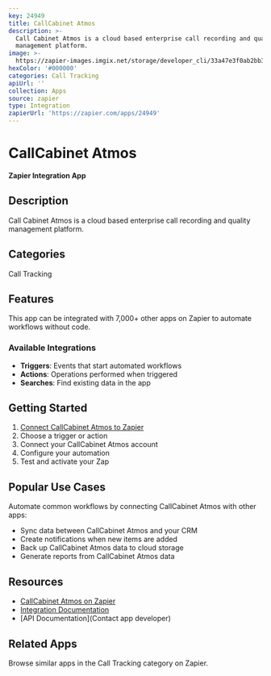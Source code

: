 ```yaml
---
key: 24949
title: CallCabinet Atmos
description: >-
  Call Cabinet Atmos is a cloud based enterprise call recording and quality
  management platform.
image: >-
  https://zapier-images.imgix.net/storage/developer_cli/33a47e3f0ab2bb3dd26f4b8cba91ad5e.png?auto=format%2Ccompress&ixlib=python-3.0.0&q=50
hexColor: '#000000'
categories: Call Tracking
apiUrl: ''
collection: Apps
source: zapier
type: Integration
zapierUrl: 'https://zapier.com/apps/24949'
---
```

# CallCabinet Atmos

**Zapier Integration App**

## Description

Call Cabinet Atmos is a cloud based enterprise call recording and quality management platform.

## Categories

Call Tracking

## Features

This app can be integrated with 7,000+ other apps on Zapier to automate workflows without code.

### Available Integrations

- **Triggers**: Events that start automated workflows
- **Actions**: Operations performed when triggered
- **Searches**: Find existing data in the app

## Getting Started

1. [Connect CallCabinet Atmos to Zapier](https://zapier.com/apps/24949)
2. Choose a trigger or action
3. Connect your CallCabinet Atmos account
4. Configure your automation
5. Test and activate your Zap

## Popular Use Cases

Automate common workflows by connecting CallCabinet Atmos with other apps:

- Sync data between CallCabinet Atmos and your CRM
- Create notifications when new items are added
- Back up CallCabinet Atmos data to cloud storage
- Generate reports from CallCabinet Atmos data

## Resources

- [CallCabinet Atmos on Zapier](https://zapier.com/apps/24949)
- [Integration Documentation](https://zapier.com/apps/24949/integrations)
- [API Documentation](Contact app developer)

## Related Apps

Browse similar apps in the Call Tracking category on Zapier.
